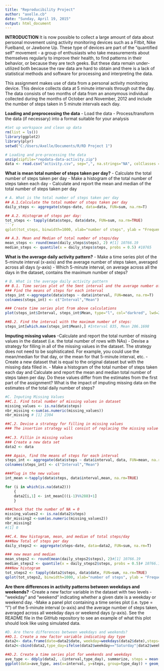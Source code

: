 ```yaml
---
title: "Reproducibility Project"
author: "axelle.cb"
date: "Sunday, April 19, 2015"
output: html_document
---
```

**INTRODUCTION**
It is now possible to collect a large amount of data about personal movement using activity monitoring devices such as a Fitbit, Nike Fuelband, or Jawbone Up. These type of devices are part of the "quantified self" movement - a group of enthusiasts who take measurements about themselves regularly to improve their health, to find patterns in their behavior, or because they are tech geeks. But these data remain under-utilized both because the raw data are hard to obtain and there is a lack of statistical methods and software for processing and interpreting the data.

This assignment makes use of data from a personal activity monitoring device. This device collects data at 5 minute intervals through out the day. The data consists of two months of data from an anonymous individual collected during the months of October and November, 2012 and include the number of steps taken in 5 minute intervals each day.

**Loading and preprocessing the data**
 - Load the data 
 - Process/transform the data (if necessary) into a format suitable for your analysis
```r
#Set up workspace and clean up data 
rm(list = ls())
library(ggplot2)
library(plyr)
setwd("C:/Users/Axelle/Documents/R/RD Project 1")

# Loading and pre-processing the data
unzip(zipfile="repdata-data-activity.zip")
data <- read.csv("activity.csv", sep=",", na.strings="NA", colClasses =c("numeric","Date","numeric"))
```

**What is mean total number of steps taken per day?**
- Calculate the total number of steps taken per day
- Make a histogram of the total number of steps taken each day
- Calculate and report the mean and median of the total number of steps taken per day
```r
# A. What is the total number of steps taken per day
## A.1.Calculate the total number of steps taken per day
daily_steps <- aggregate(steps~date, data=data, FUN=sum, na.rm=T)

## A.2. Histogram of steps per day:
tot_steps <- tapply(data$steps, data$date, FUN=sum, na.rm=TRUE)
```r
qplot(tot_steps, binwidth=1000, xlab="number of steps", ylab = "Frequency", main="Total number of daily steps",col="hotpink4")+ theme(legend.position="none")
```
```r
## A.3. Mean and Median of total number of steps/day
mean_steps <- round(mean(daily_steps$steps), 2) #[1] 10766.19
median_steps <- quantile(x = daily_steps$steps, probs = 0.5) #10765 
```

**What is the average daily activity pattern?**
- Make a time series plot of the 5-minute interval (x-axis) and the average number of steps taken, averaged across all days (y-axis)
- Which 5-minute interval, on average across all the days in the dataset, contains the maximum number of steps?
```r
# B. What is the average daily activity pattern
## B.1. Time series plot of the 5mnt interval and the average number of steps taken, averaged accross all days
### Find the means of steps for each interval
steps_int <-aggregate(data$steps ~ data$interval, FUN=mean, na.rm=T)
colnames(steps_int) <- c("Interval","Mean")

### Create time series plot from above calculations
plot(steps_int$Interval, steps_int$Mean, type="l", col="darkred", lwd=2, xlab="time interval", ylab="average number of steps", main="Time Series Plot")

##B.2. Find the interval with the maximum number of steps:
steps_int[which.max(steps_int$Mean),] #Interval 835, Mean 206.1698
```

**Imputing missing values**
-Calculate and report the total number of missing values in the dataset (i.e. the total number of rows with NAs)
- Devise a strategy for filling in all of the missing values in the dataset. The strategy does not need to be sophisticated. For example, you could use the mean/median for that day, or the mean for that 5-minute interval, etc.
- Create a new dataset that is equal to the original dataset but with the missing data filled in.
- Make a histogram of the total number of steps taken each day and Calculate and report the mean and median total number of steps taken per day. Do these values differ from the estimates from the first part of the assignment? What is the impact of imputing missing data on the estimates of the total daily number of steps?
```r
#C. Inputing Missing Values
##C.1. Find total number of missing values in dataset
missing_values <- is.na(data$steps)
nbr_missing <-sum(as.numeric(missing_values))
nbr_missing # [1] 2304

##C.2. Devise a strategy for filling in missing values
### The insertion strategy will consist of replacing the missing value by the mean value of steps for its interval
     
##C.3. Fillin in missing values
### Create a new data set
data2 <- data 

### Again, find the means of steps for each interval
steps_int <- aggregate(data$steps ~ data$interval, data, FUN=mean, na.rm=T)
colnames(steps_int) <- c("Interval","Mean")

###Plug in the new values
int_mean <-tapply(data$steps, data$interval,mean, na.rm=TRUE)

for (i in which(is.na(data2)))
    {
    data2[i,1] <- int_mean[((i-1)%%288)+1]
    }

###Check that the number of NA = 0
missing_values2 <- is.na(data2$steps)
nbr_missing2 <-sum(as.numeric(missing_values2))
nbr_missing2
#[1] 0

##C.4. New histogram, mean, and median of total steps/day
###New Total of steps per day
daily_steps2 <- aggregate(steps~date, data=data2, FUN=sum, na.rm=T)

### new mean and median
mean_steps2 <- round(mean(daily_steps2$steps), 2)#[1] 10766.19
median_steps2 <- quantile(x = daily_steps2$steps, probs = 0.5)# 10766.19 
###New histogram 
tot_steps2 <- tapply(data2$steps, data$date, FUN=sum, na.rm=TRUE)
qplot(tot_steps2, binwidth=1000, xlab="number of steps", ylab = "Frequency", main="Total number of daily steps, w/o NAs",col="hotpink4")+ theme(legend.position="none")
```

**Are there differences in activity patterns between weekdays and weekends?**
-Create a new factor variable in the dataset with two levels - "weekday" and "weekend" indicating whether a given date is a weekday or weekend day.
-Make a panel plot containing a time series plot (i.e. type = "l") of the 5-minute interval (x-axis) and the average number of steps taken, averaged across all weekday days or weekend days (y-axis). See the README file in the GitHub repository to see an example of what this plot should look like using simulated data.
```r
#D. Are there differences between weekdays and weekends?
##D.1. Create a new factor variable indicating day type
data2<- data.frame(date=data2$date, weekday=weekdays(data2$date),steps=data2$steps, interval=data2$interval)
data2<-cbind(data2,type_day=ifelse(data2$weekday=="Saturday"|data2$weekday=="Sunday","WE","WD"))

##D.2. Create a time series plot for weekends and weekdays
ave_type <- ddply(data2, .(interval,type_day), summarize, steps = mean(steps, na.rm=TRUE))
ggplot(data=ave_type, aes(x=interval, y=steps, group=type_day)) + geom_line(aes(color=type_day))+ facet_wrap(~ type_day, nrow=2)
```




